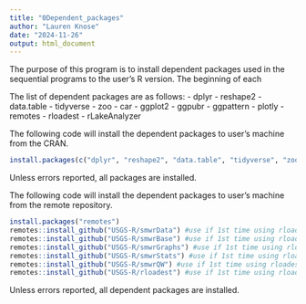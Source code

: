 ```yaml
---
title: "0Dependent_packages"
author: "Lauren Knose"
date: "2024-11-26"
output: html_document
---
```


The purpose of this program is to install dependent packages used in the sequential programs to the user's R version. The beginning of each 

The list of dependent packages are as follows: 
- dplyr 
- reshape2
- data.table
- tidyverse
- zoo
- car
- ggplot2 
- ggpubr
- ggpattern
- plotly
- remotes 
- rloadest
- rLakeAnalyzer

The following code will install the dependent packages to user's machine from the CRAN.

```r
install.packages(c("dplyr", "reshape2", "data.table", "tidyverse", "zoo","car", "ggplot2", "ggpubr", "ggpattern", "plotly", "rLakeAnalyzer"))
```

Unless errors reported, all packages are installed. 

The following code will install the dependent packages to user's machine from the remote repository. 

```r
install.packages("remotes")
remotes::install_github("USGS-R/smwrData") #use if 1st time using rloadest
remotes::install_github("USGS-R/smwrBase") #use if 1st time using rloadest
remotes::install_github("USGS-R/smwrGraphs") #use if 1st time using rloadest
remotes::install_github("USGS-R/smwrStats") #use if 1st time using rloadest
remotes::install_github("USGS-R/smwrQW") #use if 1st time using rloadest
remotes::install_github("USGS-R/rloadest") #use if 1st time using rloadest
```

Unless errors reported, all dependent packages are installed.